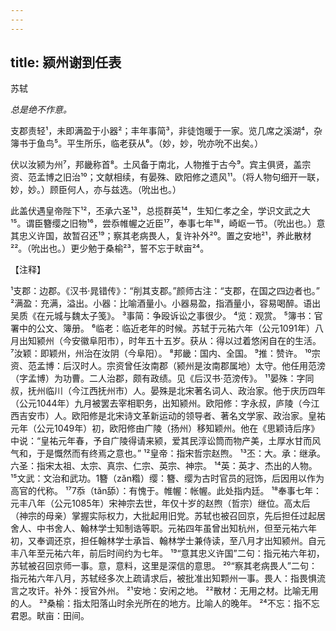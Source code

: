 ```yaml
---
---
---
```

title: 颍州谢到任表
---



苏轼

*总是绝不作意。*

支郡责轻¹，未即满盈于小器²；丰年事简³，非徒饱暖于一家。览几席之溪湖⁴，杂簿书于鱼鸟⁵。平生所乐，临老获从⁶。（妙，妙，吮亦吮不出矣。）

伏以汝颍为州⁷，邦畿称首⁸。土风备于南北，人物推于古今⁹。宾主俱贤，盖宗资、范孟博之旧治¹⁰；文献相续，有晏殊、欧阳修之遗风¹¹。（将人物句细开一联，妙，妙。）顾臣何人，亦与兹选。（吮出也。）

此盖伏遇皇帝陛下¹²，丕承六圣¹³，总揽群英¹⁴，生知仁孝之全，学识文武之大¹⁵。谓臣簪缨之旧物¹⁶，尝忝帷幄之近臣¹⁷，奉事七年¹⁸，崎岖一节。（吮出也。）意其忠义许国，故暂召还¹⁹；察其老病畏人，复许补外²⁰。置之安地²¹，养此散材²²。（吮出也。）更少勉于桑榆²³，誓不忘于畎亩²⁴。

【注释】

¹支郡：边郡。《汉书·晁错传》：“削其支郡。”颜师古注：“支郡，在国之四边者也。”
²满盈：充满，溢出。小器：比喻酒量小。小器易盈，指酒量小，容易喝醉。语出吴质《在元城与魏太子笺》。
³事简：争殴诉讼之事很少。
⁴览：观赏。
⁵簿书：官署中的公文、簿册。
⁶临老：临近老年的时候。苏轼于元祐六年（公元1091年）八月出知颍州（今安徽阜阳市），时年五十五岁。获从：得以过着悠闲自在的生活。
⁷汝颖：即颖州，州治在汝阴（今阜阳）。
⁸邦畿：国内、全国。
⁹推：赞许。
¹⁰宗资、范孟博：后汉时人。宗资曾任汝南郡（颍州是汝南郡属地）太守。他任用范滂（字孟博）为功曹。二人治郡，颇有政绩。见《后汉书·范滂传》。
¹¹晏殊：字同叔，抚州临川（今江西抚州市）人。晏殊是北宋著名词人、政治家。他于庆历四年（公元1044年）九月被罢去宰相职务，出知颍州。欧阳修：字永叔，庐陵（今江西吉安市）人。欧阳修是北宋诗文革新运动的领导者、著名文学家、政治家。皇祐元年（公元1049年）初，欧阳修由广陵（扬州）移知颖州。他在《思颖诗后序》中说：“皇祐元年春，予自广陵得请来颍，爱其民淳讼筒而物产美，土厚水甘而风气和，于是慨然而有终焉之意也。”
¹²皇帝：指宋哲宗赵煦。
¹³丕：大。承：继承。六圣：指宋太祖、太宗、真宗、仁宗、英宗、神宗。
¹⁴英：英才、杰出的人物。
¹⁵文武：文治和武功。1簪（zǎn糌）缨：簪、缨为古时官员的冠饰，后因用以作为高官的代称。
¹⁷7忝（tǎn舔）：有愧于。帷幄：帐幄。此处指内廷。
¹⁸奉事七年：元丰八年（公元1085年）宋神宗去世，年仅十岁的赵煦（哲宗）继位。高太后（神宗的母亲）掌握实际权力，大批起用旧党。苏轼也被召回京，先后担任过起居舍人、中书舍人、翰林学士知制诰等职。元祐四年虽曾出知杭州，但至元祐六年初，又奉调还京，担任翰林学士承旨、翰林学士兼侍读，至八月才出知颍州。自元丰八年至元祐六年，前后时间约为七年。
¹⁹“意其忠义许国”二句：指元祐六年初，苏轼被召回京师一事。意，意料，这里是深信的意思。
²⁰“察其老病畏人”二句：指元祐六年八月，苏轼经多次上疏请求后，被批准出知颗州一事。畏人：指畏惧流言之攻讦。补外：授官外州。
²¹安地：安闲之地。
²²散材：无用之材。比喻无用的人。
²³桑榆：指太阳落山时余光所在的地方。比喻人的晚年。
²⁴不忘：指不忘君恩。畎亩：田间。